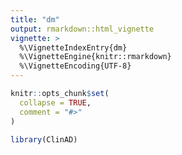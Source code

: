 ```yaml
---
title: "dm"
output: rmarkdown::html_vignette
vignette: >
  %\VignetteIndexEntry{dm}
  %\VignetteEngine{knitr::rmarkdown}
  %\VignetteEncoding{UTF-8}
---
```


```r
knitr::opts_chunk$set(
  collapse = TRUE,
  comment = "#>"
)
```

```r
library(ClinAD)
```

```r
```

